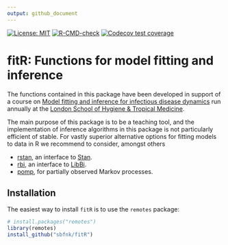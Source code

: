 ```yaml
---
output: github_document
---
```


[![License: MIT](https://img.shields.io/badge/License-MIT-yellow.svg)](https://opensource.org/license/mit/)
[![R-CMD-check](https://github.com/{{ gh_repo }}/actions/workflows/R-CMD-check.yaml/badge.svg)](https://github.com/{{ gh_repo }}/actions/workflows/R-CMD-check.yaml)
[![Codecov test coverage](https://codecov.io/gh/{{ gh_repo }}/branch/main/graph/badge.svg)](https://app.codecov.io/gh/{{ gh_repo }}?branch=main)

fitR: Functions for model fitting and inference
====

The functions contained in this package have been developed in support of a course on [Model fitting and inference for infectious disease dynamics](http://sbfnk.github.io/mfiidd/) run annually at the [London School of Hygiene & Tropical Medicine](https://www.lshtm.ac.uk). 

The main purpose of this package is to be a teaching tool, and the implementation of inference algorithms in this package is not particularly efficient of stable. For vastly superior alternative options for fitting models to data in R we recommend to consider, amongst others

- [rstan](https://github.com/stan-dev/rstan), an interface to [Stan](https://mc-stan.org/).
- [rbi](https://github.com/sbfnk/RBi), an interface to [LibBi](https://libbi.org/).
- [pomp](https://github.com/kingaa/pomp), for partially observed Markov processes.

## Installation
The easiest way to install `fitR` is to use the `remotes` package:

```r
# install.packages("remotes")
library(remotes)
install_github("sbfnk/fitR")
```
